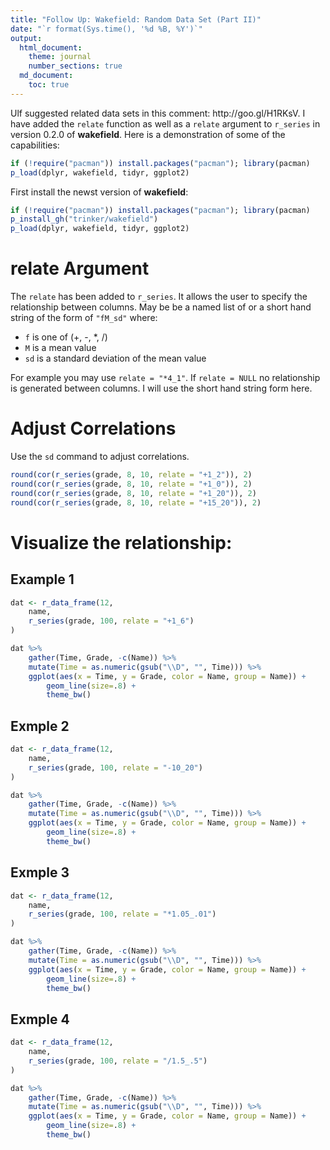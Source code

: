 ```yaml
---
title: "Follow Up: Wakefield: Random Data Set (Part II)"
date: "`r format(Sys.time(), '%d %B, %Y')`"
output:
  html_document:
    theme: journal
    number_sections: true
  md_document:
    toc: true
---
```


Ulf suggested related data sets in this comment: http://goo.gl/H1RKsV.  I have added the `relate` function as well as a `relate` argument to `r_series` in version 0.2.0 of **wakefield**.  Here is a demonstration of some of the capabilities:

```r
if (!require("pacman")) install.packages("pacman"); library(pacman)
p_load(dplyr, wakefield, tidyr, ggplot2)
```

First install the newst version of **wakefield**:

```r
if (!require("pacman")) install.packages("pacman"); library(pacman)
p_install_gh("trinker/wakefield")
p_load(dplyr, wakefield, tidyr, ggplot2)
```


# relate Argument

The `relate` has been added to `r_series`.  It allows the user to specify the relationship between columns.  May be be a named list of \code{c("operation", "mean", "sd")} or a short hand string of the form of `"fM_sd"` where:

- `f` is one of (+, -, *, /)
- `M` is a mean value
- `sd` is a standard deviation of the mean value 

For example you may use `relate = "*4_1"`.  If `relate = NULL` no relationship is generated between columns.  I will use the short hand string form here.

# Adjust Correlations

Use the `sd` command to adjust correlations.

```r
round(cor(r_series(grade, 8, 10, relate = "+1_2")), 2)
round(cor(r_series(grade, 8, 10, relate = "+1_0")), 2)
round(cor(r_series(grade, 8, 10, relate = "+1_20")), 2)
round(cor(r_series(grade, 8, 10, relate = "+15_20")), 2)
```

# Visualize the relationship:
## Example 1

```r
dat <- r_data_frame(12,
    name,
    r_series(grade, 100, relate = "+1_6")
) 

dat %>%
    gather(Time, Grade, -c(Name)) %>%
    mutate(Time = as.numeric(gsub("\\D", "", Time))) %>%
    ggplot(aes(x = Time, y = Grade, color = Name, group = Name)) +
        geom_line(size=.8) + 
        theme_bw()
```

## Exmple 2
```r
dat <- r_data_frame(12,
    name,
    r_series(grade, 100, relate = "-10_20")
) 

dat %>%
    gather(Time, Grade, -c(Name)) %>%
    mutate(Time = as.numeric(gsub("\\D", "", Time))) %>%
    ggplot(aes(x = Time, y = Grade, color = Name, group = Name)) +
        geom_line(size=.8) + 
        theme_bw()
```
    
    
## Exmple 3
```r
dat <- r_data_frame(12,
    name,
    r_series(grade, 100, relate = "*1.05_.01")
) 

dat %>%
    gather(Time, Grade, -c(Name)) %>%
    mutate(Time = as.numeric(gsub("\\D", "", Time))) %>%
    ggplot(aes(x = Time, y = Grade, color = Name, group = Name)) +
        geom_line(size=.8) + 
        theme_bw()
```

## Exmple 4
```r
dat <- r_data_frame(12,
    name,
    r_series(grade, 100, relate = "/1.5_.5")
) 

dat %>%
    gather(Time, Grade, -c(Name)) %>%
    mutate(Time = as.numeric(gsub("\\D", "", Time))) %>%
    ggplot(aes(x = Time, y = Grade, color = Name, group = Name)) +
        geom_line(size=.8) + 
        theme_bw()
```

